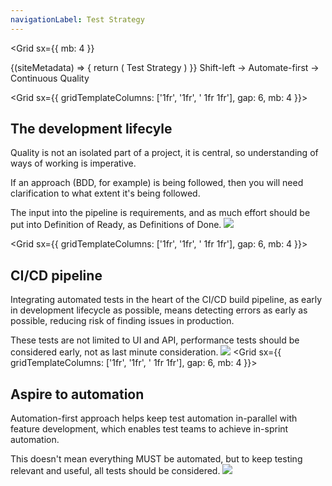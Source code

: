 ```yaml
---
navigationLabel: Test Strategy
---
```


<Grid
  sx={{
    mb: 4
  }}
>
<SiteMetaData>
  {(siteMetadata) => {
    return (
      <Fragment>
        <Heading variant="styles.h1">Test Strategy</Heading>
      </Fragment>
    )
  }}
</SiteMetaData>
<Message variant='secondary' mb={4}>
Shift-left -> Automate-first -> Continuous Quality
</Message>
</Grid>

<Grid  sx={{ gridTemplateColumns: ['1fr', '1fr', '  1fr 1fr'], gap: 6, mb: 4 }}>  
<Box>

## The development lifecyle

Quality is not an isolated part of a project, it is central, so understanding of ways of working is imperative.

If an approach (BDD, for example) is being followed, then you will need clarification to what extent it's being followed.

The input into the pipeline is requirements, and as much effort should be put into Definition of Ready, as Definitions of Done.
</Box>
<Box>
<Image src="https://raw.githubusercontent.com/jaffamonkey/gatsby-theme-terminal/main/static/images/bdd.jpg" />
</Box>
</Grid>

<Grid  sx={{ gridTemplateColumns: ['1fr', '1fr', '  1fr 1fr'], gap: 6, mb: 4 }}>  
<Box>

## CI/CD pipeline

Integrating automated tests in the heart of the CI/CD build pipeline, as early in development lifecycle as possible, means detecting errors as early as possible, reducing risk of finding issues in production.

These tests are not limited to UI and API, performance tests should be considered early, not as last minute consideration.
</Box>
<Box>
<Image src="https://raw.githubusercontent.com/jaffamonkey/gatsby-theme-terminal/main/static/images/cicd.png" />
</Box>
</Grid> 
<Grid  sx={{ gridTemplateColumns: ['1fr', '1fr', '  1fr 1fr'], gap: 6, mb: 4 }}>  
<Box>

## Aspire to automation

Automation-first approach helps keep test automation in-parallel with feature development, which enables test teams to achieve in-sprint automation.

This doesn't mean everything MUST be automated, but to keep testing relevant and useful, all tests should be considered.
</Box>
<Box>
<Image src="https://raw.githubusercontent.com/jaffamonkey/gatsby-theme-terminal/main/static/images/bash.png" />
</Box>
</Grid>